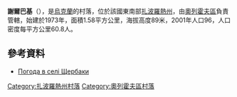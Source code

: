 {{coord|47|33|4|N|35|34|43|E|scale:100000|display=title}}

'''謝爾巴基'''（{{lang-uk|Щербаки}}），是[[烏克蘭|烏克蘭]]的村落，位於該國東南部[[扎波羅熱州|扎波羅熱州]]，由[[奧列霍夫區|奧列霍夫區]]負責管轄，始建於1973年，面積1.58平方公里，海拔高度89米，2001年人口96，人口密度每平方公里60.8人。

==參考資料==
* [http://weather.in.ua/ua/zaporozhskaja/29244 Погода в селі Щербаки]{{Wayback|url=http://weather.in.ua/ua/zaporozhskaja/29244 |date=20111220044339 }}

[[Category:扎波羅熱州村落|Category:扎波羅熱州村落]]
[[Category:奧列霍夫區村落|Category:奧列霍夫區村落]]


{{Zaporizhia-geo-stub}}